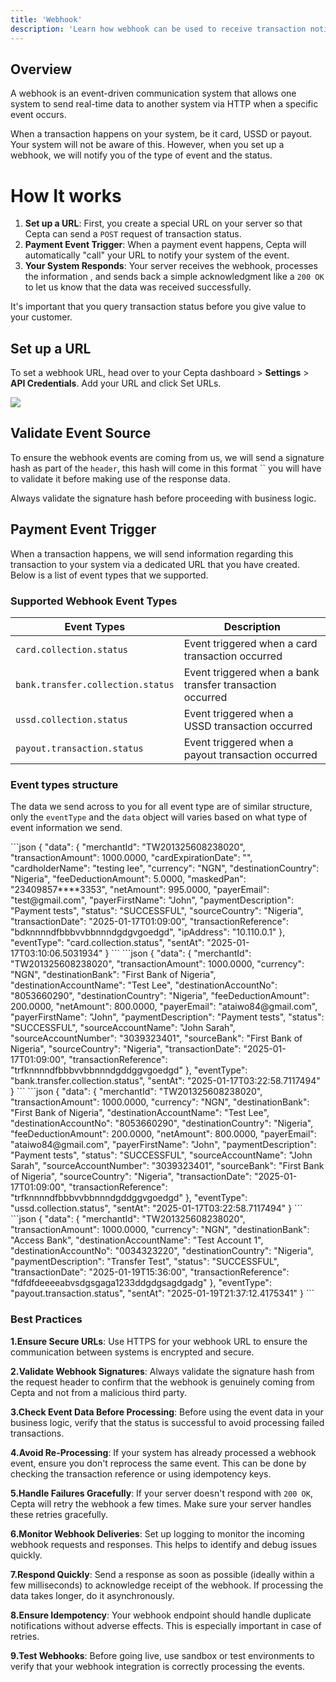 ```yaml
---
title: 'Webhook'
description: 'Learn how webhook can be used to receive transaction notifications'
---
```


## Overview

A webhook is an event-driven communication system that allows one system to send real-time data to another system via HTTP when a specific event occurs.

<Info>
  When a transaction happens on your system, be it card, USSD or payout. Your system will not be aware of this. However, when you set up a webhook, we will notify you of the type of event and the status.
</Info>

# How It works
 
1. **Set up a URL**: First, you create a special URL on your server so that Cepta can send a `POST` request of transaction status. 
2. **Payment Event Trigger**: When a payment event happens, Cepta will automatically "call" your URL to notify your system of the event.
3. **Your System Responds**: Your server receives the webhook, processes the information , and sends back a simple acknowledgment like a `200 OK` to let us know that the data was received successfully.

<Note>
  It's important that you query transaction status before you give value to your customer.
</Note>

## Set up a URL

To set a webhook URL, head over to your Cepta dashboard > **Settings** > **API Credentials**. Add your URL and click Set URLs.

<Frame caption="Set webhook URL">
  <img src="/images/webhook.png" style={{ borderRadius: '0.5rem' }} loading="lazy" />
</Frame>

## Validate Event Source
To ensure the webhook events are coming from us, we will send a signature hash as part of the  `header`, this hash will come in this format `` you will have to validate it before making use of the response data.

<Warning>   
  Always validate the signature hash before proceeding with business logic.
</Warning>


## Payment Event Trigger

When a transaction happens, we will send information regarding this transaction to your system via a dedicated URL that you have created. Below is a list of event types that we supported.

### Supported Webhook Event Types

| Event Types                                | Description                                        |
| -------------------------------------------|----------------------------------------------------|
| `card.collection.status`                   |  Event triggered when a card transaction occurred  |
| `bank.transfer.collection.status`          |  Event triggered when a bank transfer transaction occurred  |
| `ussd.collection.status`                   |  Event triggered when a USSD transaction occurred  |
| `payout.transaction.status`                |  Event triggered when a payout transaction occurred  |

### Event types structure

The data we send across to you for all event type are of similar structure, only the  `eventType` and the `data` object will varies based on what type of event information we send.

<Tabs>
  <Tab title="Card transaction status">
    ```json
        {
            "data": {
                "merchantId": "TW201325608238020",
                "transactionAmount": 1000.0000,
                "cardExpirationDate": "",
                "cardholderName": "testing lee",
                "currency": "NGN",
                "destinationCountry": "Nigeria",
                "feeDeductionAmount": 5.0000,
                "maskedPan": "23409857****3353",
                "netAmount": 995.0000,
                "payerEmail": "test@gmail.com",
                "payerFirstName": "John",
                "paymentDescription": "Payment tests",
                "status": "SUCCESSFUL",
                "sourceCountry": "Nigeria",
                "transactionDate": "2025-01-17T01:09:00",
                "transactionReference": "bdknnnndfbbbvvbbnnndgdgvgoedgd",
                "ipAddress": "10.110.0.1"
            },
            "eventType": "card.collection.status",
            "sentAt": "2025-01-17T03:10:06.5031934"
        }     
    ```
  </Tab>
  <Tab title="Bank transaction status">
  ```json
    {
        "data": {
            "merchantId": "TW201325608238020",
            "transactionAmount": 1000.0000,
            "currency": "NGN",
            "destinationBank": "First Bank of Nigeria",
            "destinationAccountName": "Test Lee",
            "destinationAccountNo": "8053660290",
            "destinationCountry": "Nigeria",
            "feeDeductionAmount": 200.0000,
            "netAmount": 800.0000,
            "payerEmail": "ataiwo84@gmail.com",
            "payerFirstName": "John",
            "paymentDescription": "Payment tests",
            "status": "SUCCESSFUL",
            "sourceAccountName": "John Sarah",
            "sourceAccountNumber": "3039323401",
            "sourceBank": "First Bank of Nigeria",
            "sourceCountry": "Nigeria",
            "transactionDate": "2025-01-17T01:09:00",
            "transactionReference": "trfknnnndfbbbvvbbnnndgddggvgoedgd"
        },
        "eventType": "bank.transfer.collection.status",
        "sentAt": "2025-01-17T03:22:58.7117494"
    }
  ```
  </Tab>
  <Tab title="USSD transaction status">
  ```json
    {
        "data": {
            "merchantId": "TW201325608238020",
            "transactionAmount": 1000.0000,
            "currency": "NGN",
            "destinationBank": "First Bank of Nigeria",
            "destinationAccountName": "Test Lee",
            "destinationAccountNo": "8053660290",
            "destinationCountry": "Nigeria",
            "feeDeductionAmount": 200.0000,
            "netAmount": 800.0000,
            "payerEmail": "ataiwo84@gmail.com",
            "payerFirstName": "John",
            "paymentDescription": "Payment tests",
            "status": "SUCCESSFUL",
            "sourceAccountName": "John Sarah",
            "sourceAccountNumber": "3039323401",
            "sourceBank": "First Bank of Nigeria",
            "sourceCountry": "Nigeria",
            "transactionDate": "2025-01-17T01:09:00",
            "transactionReference": "trfknnnndfbbbvvbbnnndgddggvgoedgd"
        },
        "eventType": "ussd.collection.status",
        "sentAt": "2025-01-17T03:22:58.7117494"
    }
  ```
  </Tab>
  <Tab title="Payout transaction status">
  ```json
    {
        "data": {
            "merchantId": "TW201325608238020",
            "transactionAmount": 1000.0000,
            "currency": "NGN",
            "destinationBank": "Access Bank",
            "destinationAccountName": "Test Account 1",
            "destinationAccountNo": "0034323220",
            "destinationCountry": "Nigeria",
            "paymentDescription": "Transfer Test",
            "status": "SUCCESSFUL",
            "transactionDate": "2025-01-19T15:36:00",
            "transactionReference": "fdfdfdeeeeabvsdgsgaga1233ddgdgsagdgadg"
        },
        "eventType": "payout.transaction.status",
        "sentAt": "2025-01-19T21:37:12.4175341"
    }
  ```
  </Tab>
</Tabs>


### Best Practices

**1.Ensure Secure URLs**: Use HTTPS for your webhook URL to ensure the communication between systems is encrypted and secure.

**2.Validate Webhook Signatures**: Always validate the signature hash from the request header to confirm that the webhook is genuinely coming from Cepta and not from a malicious third party.

**3.Check Event Data Before Processing**: Before using the event data in your business logic, verify that the status is successful to avoid processing failed transactions.

**4.Avoid Re-Processing**: If your system has already processed a webhook event, ensure you don't reprocess the same event. This can be done by checking the transaction reference or using idempotency keys.

**5.Handle Failures Gracefully**: If your server doesn't respond with `200 OK`, Cepta will retry the webhook a few times. Make sure your server handles these retries gracefully.

**6.Monitor Webhook Deliveries**: Set up logging to monitor the incoming webhook requests and responses. This helps to identify and debug issues quickly.

**7.Respond Quickly**: Send a response as soon as possible (ideally within a few milliseconds) to acknowledge receipt of the webhook. If processing the data takes longer, do it asynchronously.

**8.Ensure Idempotency**: Your webhook endpoint should handle duplicate notifications without adverse effects. This is especially important in case of retries.

**9.Test Webhooks**: Before going live, use sandbox or test environments to verify that your webhook integration is correctly processing the events.